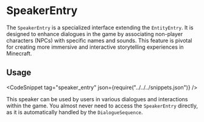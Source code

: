 
# SpeakerEntry

The `SpeakerEntry` is a specialized interface extending the `EntityEntry`.
It is designed to enhance dialogues in the game by associating non-player characters (NPCs) with specific names and sounds.
This feature is pivotal for creating more immersive and interactive storytelling experiences in Minecraft.

## Usage
<CodeSnippet tag="speaker_entry" json={require("../../../snippets.json")} />

This speaker can be used by users in various dialogues and interactions within the game.
You almost never need to access the `SpeakerEntry` directly, as it is automatically handled by the `DialogueSequence`.
